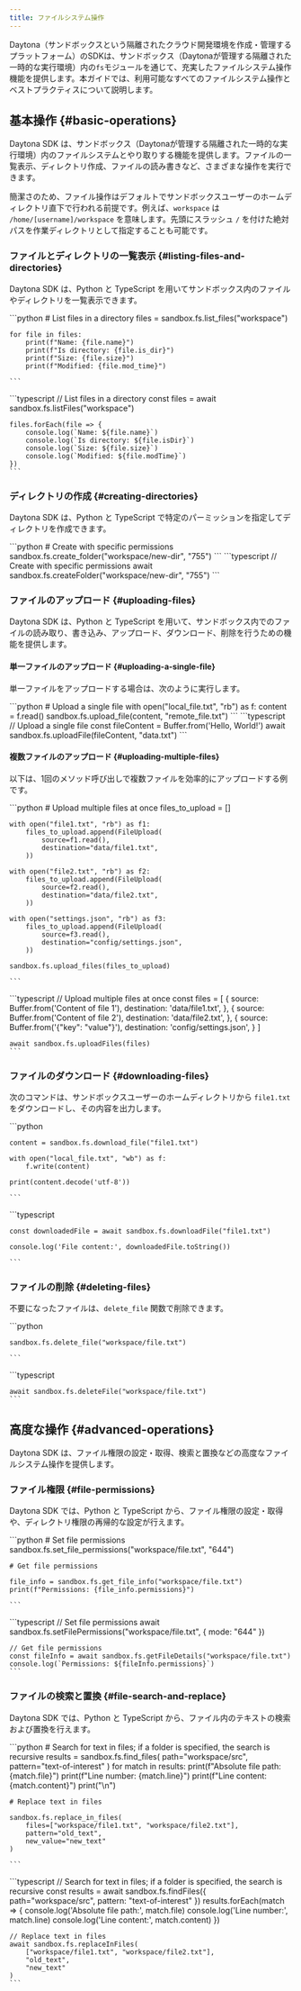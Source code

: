 ```yaml
---
title: ファイルシステム操作
---
```



Daytona（サンドボックスという隔離されたクラウド開発環境を作成・管理するプラットフォーム）のSDKは、サンドボックス（Daytonaが管理する隔離された一時的な実行環境）内の`fs`モジュールを通じて、充実したファイルシステム操作機能を提供します。本ガイドでは、利用可能なすべてのファイルシステム操作とベストプラクティスについて説明します。

## 基本操作 {#basic-operations}

Daytona SDK は、サンドボックス（Daytonaが管理する隔離された一時的な実行環境）内のファイルシステムとやり取りする機能を提供します。ファイルの一覧表示、ディレクトリ作成、ファイルの読み書きなど、さまざまな操作を実行できます。

簡潔さのため、ファイル操作はデフォルトでサンドボックスユーザーのホームディレクトリ直下で行われる前提です。例えば、`workspace` は `/home/[username]/workspace` を意味します。先頭にスラッシュ `/` を付けた絶対パスを作業ディレクトリとして指定することも可能です。

### ファイルとディレクトリの一覧表示 {#listing-files-and-directories}

Daytona SDK は、Python と TypeScript を用いてサンドボックス内のファイルやディレクトリを一覧表示できます。

<Tabs>
  <TabItem label="Python" icon="seti:python">
    ```python
    # List files in a directory
    files = sandbox.fs.list_files("workspace")

    for file in files:
        print(f"Name: {file.name}")
        print(f"Is directory: {file.is_dir}")
        print(f"Size: {file.size}")
        print(f"Modified: {file.mod_time}")

    ```
  </TabItem>

  <TabItem label="TypeScript" icon="seti:typescript">
    ```typescript
    // List files in a directory
    const files = await sandbox.fs.listFiles("workspace")

    files.forEach(file => {
        console.log(`Name: ${file.name}`)
        console.log(`Is directory: ${file.isDir}`)
        console.log(`Size: ${file.size}`)
        console.log(`Modified: ${file.modTime}`)
    })
    ```
  </TabItem>
</Tabs>

### ディレクトリの作成 {#creating-directories}

Daytona SDK は、Python と TypeScript で特定のパーミッションを指定してディレクトリを作成できます。

<Tabs>
  <TabItem label="Python" icon="seti:python">
    ```python
    # Create with specific permissions
    sandbox.fs.create_folder("workspace/new-dir", "755")
    ```
  </TabItem>

  <TabItem label="TypeScript" icon="seti:typescript">
    ```typescript
    // Create with specific permissions
    await sandbox.fs.createFolder("workspace/new-dir", "755")
    ```
  </TabItem>
</Tabs>

### ファイルのアップロード {#uploading-files}

Daytona SDK は、Python と TypeScript を用いて、サンドボックス内でのファイルの読み取り、書き込み、アップロード、ダウンロード、削除を行うための機能を提供します。

#### 単一ファイルのアップロード {#uploading-a-single-file}

単一ファイルをアップロードする場合は、次のように実行します。

<Tabs>
  <TabItem label="Python" icon="seti:python">
    ```python
    # Upload a single file
    with open("local_file.txt", "rb") as f:
        content = f.read()
    sandbox.fs.upload_file(content, "remote_file.txt")
    ```
  </TabItem>

  <TabItem label="TypeScript" icon="seti:typescript">
    ```typescript
    // Upload a single file
    const fileContent = Buffer.from('Hello, World!')
    await sandbox.fs.uploadFile(fileContent, "data.txt")
    ```
  </TabItem>
</Tabs>

#### 複数ファイルのアップロード {#uploading-multiple-files}

以下は、1回のメソッド呼び出しで複数ファイルを効率的にアップロードする例です。

<Tabs>
  <TabItem label="Python" icon="seti:python">
    ```python
    # Upload multiple files at once
    files_to_upload = []

    with open("file1.txt", "rb") as f1:
        files_to_upload.append(FileUpload(
            source=f1.read(),
            destination="data/file1.txt",
        ))

    with open("file2.txt", "rb") as f2:
        files_to_upload.append(FileUpload(
            source=f2.read(),
            destination="data/file2.txt",
        ))

    with open("settings.json", "rb") as f3:
        files_to_upload.append(FileUpload(
            source=f3.read(),
            destination="config/settings.json",
        ))

    sandbox.fs.upload_files(files_to_upload)

    ```
  </TabItem>

  <TabItem label="TypeScript" icon="seti:typescript">
    ```typescript
    // Upload multiple files at once
    const files = [
        {
            source: Buffer.from('Content of file 1'),
            destination: 'data/file1.txt',
        },
        {
            source: Buffer.from('Content of file 2'),
            destination: 'data/file2.txt',
        },
        {
            source: Buffer.from('{"key": "value"}'),
            destination: 'config/settings.json',
        }
    ]

    await sandbox.fs.uploadFiles(files)
    ```
  </TabItem>
</Tabs>

### ファイルのダウンロード {#downloading-files}

次のコマンドは、サンドボックスユーザーのホームディレクトリから `file1.txt` をダウンロードし、その内容を出力します。

<Tabs>
  <TabItem label="Python" icon="seti:python">
    ```python

    content = sandbox.fs.download_file("file1.txt")

    with open("local_file.txt", "wb") as f:
        f.write(content)

    print(content.decode('utf-8'))

    ```
  </TabItem>

  <TabItem label="TypeScript" icon="seti:typescript">
    ```typescript

    const downloadedFile = await sandbox.fs.downloadFile("file1.txt")

    console.log('File content:', downloadedFile.toString())

    ```
  </TabItem>
</Tabs>

### ファイルの削除 {#deleting-files}

不要になったファイルは、`delete_file` 関数で削除できます。

<Tabs>
  <TabItem label="Python" icon="seti:python">
    ```python

    sandbox.fs.delete_file("workspace/file.txt")

    ```
  </TabItem>

  <TabItem label="TypeScript" icon="seti:typescript">
    ```typescript

    await sandbox.fs.deleteFile("workspace/file.txt")
    ```
  </TabItem>
</Tabs>

## 高度な操作 {#advanced-operations}

Daytona SDK は、ファイル権限の設定・取得、検索と置換などの高度なファイルシステム操作を提供します。

### ファイル権限 {#file-permissions}

Daytona SDK では、Python と TypeScript から、ファイル権限の設定・取得や、ディレクトリ権限の再帰的な設定が行えます。

<Tabs>
  <TabItem label="Python" icon="seti:python">
    ```python
    # Set file permissions
    sandbox.fs.set_file_permissions("workspace/file.txt", "644")

    # Get file permissions

    file_info = sandbox.fs.get_file_info("workspace/file.txt")
    print(f"Permissions: {file_info.permissions}")

    ```
  </TabItem>

  <TabItem label="TypeScript" icon="seti:typescript">
    ```typescript
    // Set file permissions
    await sandbox.fs.setFilePermissions("workspace/file.txt", { mode: "644" })

    // Get file permissions
    const fileInfo = await sandbox.fs.getFileDetails("workspace/file.txt")
    console.log(`Permissions: ${fileInfo.permissions}`)
    ```
  </TabItem>
</Tabs>

### ファイルの検索と置換 {#file-search-and-replace}

Daytona SDK では、Python と TypeScript から、ファイル内のテキストの検索および置換を行えます。

<Tabs>
  <TabItem label="Python" icon="seti:python">
    ```python
    # Search for text in files; if a folder is specified, the search is recursive
    results = sandbox.fs.find_files(
        path="workspace/src",
        pattern="text-of-interest"
    )
    for match in results:
        print(f"Absolute file path: {match.file}")
        print(f"Line number: {match.line}")
        print(f"Line content: {match.content}")
        print("\n")

    # Replace text in files

    sandbox.fs.replace_in_files(
        files=["workspace/file1.txt", "workspace/file2.txt"],
        pattern="old_text",
        new_value="new_text"
    )

    ```
  </TabItem>

  <TabItem label="TypeScript" icon="seti:typescript">
    ```typescript
    // Search for text in files; if a folder is specified, the search is recursive
    const results = await sandbox.fs.findFiles({
        path="workspace/src",
        pattern: "text-of-interest"
    })
    results.forEach(match => {
        console.log('Absolute file path:', match.file)
        console.log('Line number:', match.line)
        console.log('Line content:', match.content)
    })

    // Replace text in files
    await sandbox.fs.replaceInFiles(
        ["workspace/file1.txt", "workspace/file2.txt"],
        "old_text",
        "new_text"
    )
    ```
  </TabItem>
</Tabs>
